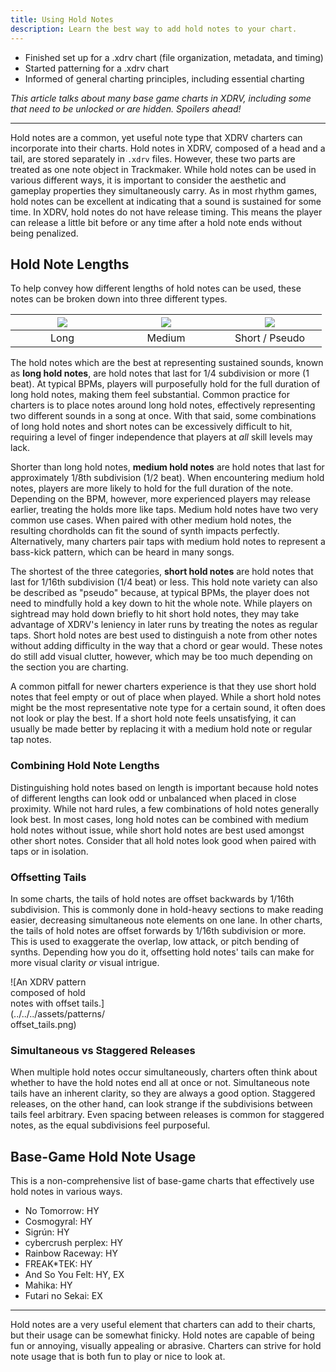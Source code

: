 ```yaml
---
title: Using Hold Notes
description: Learn the best way to add hold notes to your chart.
---
```



<Aside type="note" title="Recommended Precursors">

- Finished set up for a .xdrv chart (file organization, metadata, and timing)
- Started patterning for a .xdrv chart
- Informed of general charting principles, including essential charting

*This article talks about many base game charts in XDRV, including some that need to be unlocked or are hidden. Spoilers ahead!*

</Aside>

---
 
Hold notes are a common, yet useful note type that XDRV charters can incorporate into their charts. Hold notes in XDRV, composed of a head and a tail, are stored separately in `.xdrv` files. However, these two parts are treated as one note object in Trackmaker. While hold notes can be used in various different ways, it is important to consider the aesthetic and gameplay properties they simultaneously carry. As in most rhythm games, hold notes can be excellent at indicating that a sound is sustained for some time. In XDRV, hold notes do not have release timing. This means the player can release a little bit before or any time after a hold note ends without being penalized.

## Hold Note Lengths

 To help convey how different lengths of hold notes can be used, these notes can be broken down into three different types.
 
 | <div style = "width:150px"> ![](../../../assets/patterns/long_holds.png) </div> | <div style = "width:150px"> ![](../../../assets/patterns/medium_holds.png) </div> | <div style = "width:150px"> ![](../../../assets/patterns/short_holds.png) </div> |
| :---: | :---: | :---: |
| Long | Medium | Short / Pseudo |

The hold notes which are the best at representing sustained sounds, known as **long hold notes**, are hold notes that last for 1/4 subdivision or more (1 beat). At typical BPMs, players will purposefully hold for the full duration of long hold notes, making them feel substantial. Common practice for charters is to place notes around long hold notes, effectively representing two different sounds in a song at once. With that said, some combinations of long hold notes and short notes can be excessively difficult to hit, requiring a level of finger independence that players at *all* skill levels may lack.

Shorter than long hold notes, **medium hold notes** are hold notes that last for approximately 1/8th subdivision (1/2 beat). When encountering medium hold notes, players are more likely to hold for the full duration of the note. Depending on the BPM, however, more experienced players may release earlier, treating the holds more like taps. Medium hold notes have two very common use cases. When paired with other medium hold notes, the resulting chordholds can fit the sound of synth impacts perfectly. Alternatively, many charters pair taps with medium hold notes to represent a bass-kick pattern, which can be heard in many songs.

The shortest of the three categories, **short hold notes** are hold notes that last for 1/16th subdivision (1/4 beat) or less. This hold note variety can also be described as "pseudo" because, at typical BPMs, the player does not need to mindfully hold a key down to hit the whole note. While players on sightread may hold down briefly to hit short hold notes, they may take advantage of XDRV's leniency in later runs by treating the notes as regular taps. Short hold notes are best used to distinguish a note from other notes without adding difficulty in the way that a chord or gear would. These notes do still add visual clutter, however, which may be too much depending on the section you are charting.

<Aside type="caution" title="Short Hold Note Overuse">

A common pitfall for newer charters experience is that they use short hold notes that feel empty or out of place when played. While a short hold notes might be the most representative note type for a certain sound, it often does not look or play the best. If a short hold note feels unsatisfying, it can usually be made better by replacing it with a medium hold note or regular tap notes.

</Aside>

### Combining Hold Note Lengths

 Distinguishing hold notes based on length is important  because hold notes of different lengths can look odd or unbalanced when placed in close proximity. While not hard rules, a few combinations of hold notes generally look best. In most cases, long hold notes can be combined with medium hold notes without issue, while short hold notes are best used amongst other short notes. Consider that all hold notes look good when paired with taps or in isolation.

### Offsetting Tails

In some charts, the tails of hold notes are offset backwards by 1/16th subdivision. This is commonly done in hold-heavy sections to make reading easier, decreasing simultaneous note elements on one lane. In other charts, the tails of hold notes are offset forwards by 1/16th subdivision or more. This is used to exaggerate the overlap, low attack, or pitch bending of synths. Depending how you do it, offsetting hold notes' tails can make for more visual clarity *or* visual intrigue.

<div style = "width:30%"> ![An XDRV pattern composed of hold notes with offset tails.](../../../assets/patterns/offset_tails.png) </div> 

### Simultaneous vs Staggered Releases

When multiple hold notes occur simultaneously, charters often think about whether to have the hold notes end all at once or not. Simultaneous note tails have an inherent clarity, so they are always a good option. Staggered releases, on the other hand, can look strange if the subdivisions between tails feel arbitrary. Even spacing between releases is common for staggered notes, as the equal subdivisions feel purposeful.

## Base-Game Hold Note Usage

This is a non-comprehensive list of base-game charts that effectively use hold notes in various ways.

- No Tomorrow: HY
- Cosmogyral: HY
- Sigrún: HY
- cybercrush perplex: HY
- Rainbow Raceway: HY
- FREAK*TEK: HY
- And So You Felt: HY, EX
- Mahika: HY
- Futari no Sekai: EX

---

Hold notes are a very useful element that charters can add to their charts, but their usage can be somewhat finicky. Hold notes are capable of being fun or annoying, visually appealing or abrasive. Charters can strive for hold note usage that is both fun to play or nice to look at.